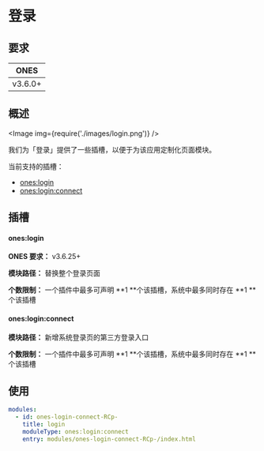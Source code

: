# 登录


## 要求

|  ONES   |
| :-----: |
| v3.6.0+ |

## 概述

<Image img={require('./images/login.png')} />

我们为「登录」提供了一些插槽，以便于为该应用定制化页面模块。

当前支持的插槽：

- [ones:login](#oneslogin)
- [ones:login:connect](#onesloginconnect)

## 插槽

#### ones:login

**ONES 要求：** v3.6.25+

**模块路径：** 替换整个登录页面

**个数限制：** 一个插件中最多可声明 **1 **个该插槽，系统中最多同时存在 **1 **个该插槽

#### ones:login:connect

**模块路径：** 新增系统登录页的第三方登录入口

**个数限制：** 一个插件中最多可声明 **1 **个该插槽，系统中最多同时存在 **1 **个该插槽

## 使用

```yaml
modules:
  - id: ones-login-connect-RCp-
    title: login
    moduleType: ones:login:connect
    entry: modules/ones-login-connect-RCp-/index.html
```
